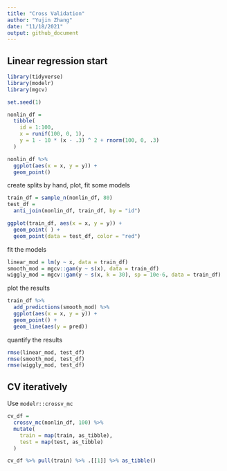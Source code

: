 ```yaml
---
title: "Cross Validation"
author: "Yujin Zhang"
date: "11/18/2021"
output: github_document
---
```


## Linear regression start

```r
library(tidyverse)
library(modelr)
library(mgcv)

set.seed(1)
```


```r
nonlin_df = 
  tibble(
    id = 1:100,
    x = runif(100, 0, 1),
    y = 1 - 10 * (x - .3) ^ 2 + rnorm(100, 0, .3)
  )

nonlin_df %>% 
  ggplot(aes(x = x, y = y)) + 
  geom_point()
```

create splits by hand, plot, fit some models

```r
train_df = sample_n(nonlin_df, 80)
test_df = 
  anti_join(nonlin_df, train_df, by = "id")

ggplot(train_df, aes(x = x, y = y)) +
  geom_point( ) +
  geom_point(data = test_df, color = "red")


```

fit the models

```r
linear_mod = lm(y ~ x, data = train_df)
smooth_mod = mgcv::gam(y ~ s(x), data = train_df)
wiggly_mod = mgcv::gam(y ~ s(x, k = 30), sp = 10e-6, data = train_df)
```

plot the results
```r
train_df %>% 
  add_predictions(smooth_mod) %>% 
  ggplot(aes(x = x, y = y)) +
  geom_point() +
  geom_line(aes(y = pred))
```


quantify the results
```r
rmse(linear_mod, test_df)
rmse(smooth_mod, test_df)
rmse(wiggly_mod, test_df)
```


## CV iteratively

Use `modelr::crossv_mc`

```r
cv_df =
  crossv_mc(nonlin_df, 100) %>% 
  mutate(
    train = map(train, as_tibble),
    test = map(test, as_tibble)
  )

cv_df %>% pull(train) %>% .[[1]] %>% as_tibble()
```

